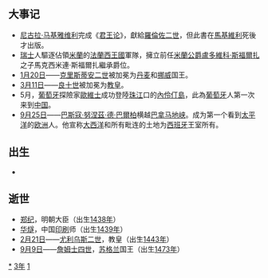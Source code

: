 {{yearTOC|1513|明'''[[正德|正德]]八年'''；越南'''[[洪順|洪順]]五年'''；日本'''[[永正|永正]]十年'''}}
== 大事记 ==
*[[尼可罗·马基亚维利|尼古拉·马基雅维利]]完成《[[君主论|君王论]]》，獻給[[洛伦佐二世·德·美第奇|羅倫佐二世]]，但此書在[[尼可罗·马基亚维利|馬基維利]]死後才出版。
*[[瑞士|瑞士]]人驅逐佔領[[米蘭|米蘭]]的[[法蘭西王國|法蘭西王國]]軍隊，擁立前任[[米蘭公爵|米蘭公爵]][[盧多維科·斯福爾扎|盧多維科·斯福爾扎]]之子馬克西米連·斯福爾扎繼承爵位。
*[[1月20日|1月20日]]——[[克里斯蒂安二世|克里斯蒂安二世]]被加冕为[[丹麦|丹麦]]和[[挪威|挪威]]国王。
*[[3月11日|3月11日]]——[[良十世|良十世]]被加冕为[[教宗|教皇]]。
*5月，[[葡萄牙|葡萄牙]]探險家[[歐維士|歐維士]]成功登陸[[珠江|珠江]]口的[[內伶仃島|內伶仃島]]，此為[[葡萄牙|葡萄牙]]人第一次来到[[中国|中国]]。
*[[9月25日|9月25日]]——[[巴斯寇·努涅茲·德·巴爾柏|巴斯寇·努涅茲·德·巴爾柏]]横越[[巴拿马地峡|巴拿马地峡]]。成为第一个看到[[太平洋|太平洋]]的[[欧洲|欧洲]]人。他宣称[[大西洋|大西洋]]和所有毗连的土地为[[西班牙|西班牙]]王室所有。

== 出生 ==
*

== 逝世 ==
{{Wikisource year mention}}
* [[郑纪|郑纪]]，明朝大臣（出生[[1438年|1438年]]）
* [[华燧|华燧]]，中国[[印刷|印刷]]师（出生[[1439年|1439年]]）
* [[2月21日|2月21日]]——[[尤利乌斯二世|尤利乌斯二世]]，教皇（出生[[1443年|1443年]]）
* [[9月9日|9月9日]]——[[詹姆斯四世_(蘇格蘭)|詹姆士四世]]，[[蘇格蘭|苏格兰]]国王（出生[[1473年|1473年]]）

[[Category:1513年|*]]
[[Category:1510年代|3年]]
[[Category:16世纪各年|1]]